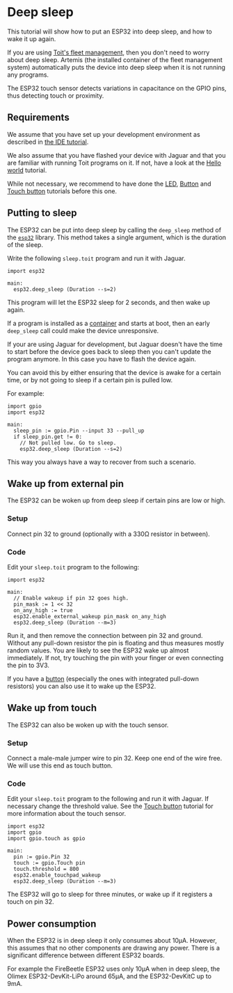 # Deep sleep
This tutorial will show how to put an ESP32 into deep sleep, and how
to wake it up again.

<Note>

If you are using [Toit's fleet management](../../getstarted/fleet), then
you don't need to worry about deep sleep. Artemis (the installed
container of the fleet management system) automatically puts the device
into deep sleep when it is not running any programs.

</Note>

The ESP32 touch sensor detects variations in capacitance on the GPIO pins,
thus detecting touch or proximity.

## Requirements
We assume that you have set up your development environment as described
in [the IDE tutorial](../../setup/ide).

We also assume that you have flashed your device with Jaguar and that
you are familiar with running Toit programs on it.
If not, have a look at the [Hello world](../../setup/firstprogram) tutorial.

While not necessary, we recommend to have done the [LED](../led),
[Button](../button) and [Touch button](../touch) tutorials before this one.

## Putting to sleep
The ESP32 can be put into deep sleep by calling the `deep_sleep` method of
the [`esp32`](https://libs.toit.io/esp32/library-summary) library. This method
takes a single argument, which is the duration of the sleep.

Write the following `sleep.toit` program and run it with Jaguar.

```toit
import esp32

main:
  esp32.deep_sleep (Duration --s=2)
```
This program will let the ESP32 sleep for 2 seconds, and then wake up again.

<Note type="warning">

If a program is installed as a [container](../../containers/containers)
and starts at boot, then an early `deep_sleep` call could make the
device unresponsive.

If your are using Jaguar for development, but Jaguar doesn't have the time
to start before the device goes back to sleep then you can't update the
program anymore. In this case you have to flash the device again.

You can avoid this by either ensuring that the device is awake for
a certain time, or by not going to sleep if a certain pin is
pulled low.

For example:

```toit
import gpio
import esp32

main:
  sleep_pin := gpio.Pin --input 33 --pull_up
  if sleep_pin.get != 0:
    // Not pulled low. Go to sleep.
    esp32.deep_sleep (Duration --s=2)
```

This way you always have a way to recover from such a scenario.

</Note>

## Wake up from external pin
The ESP32 can be woken up from deep sleep if certain pins are low or high.

### Setup
Connect pin 32 to ground (optionally with a 330Ω resistor in between).

### Code
Edit your `sleep.toit` program to the following:

```toit
import esp32

main:
  // Enable wakeup if pin 32 goes high.
  pin_mask := 1 << 32
  on_any_high := true
  esp32.enable_external_wakeup pin_mask on_any_high
  esp32.deep_sleep (Duration --m=3)
```

Run it, and then remove the connection between pin 32 and ground. Without
any pull-down resistor the pin is floating and thus measures mostly random
values. You are likely to see the ESP32 wake up almost immediately. If not,
try touching the pin with your finger or even connecting the pin to 3V3.

If you have a [button](../button) (especially the ones with integrated
pull-down resistors) you can also use it to wake up the ESP32.

## Wake up from touch
The ESP32 can also be woken up with the touch sensor.

### Setup
Connect a male-male jumper wire to pin 32. Keep one end of the wire
free. We will use this end as touch button.

### Code
Edit your `sleep.toit` program to the following and run it with Jaguar.
If necessary change the threshold value. See the [Touch button](../touch)
tutorial for more information about the touch sensor.

```toit
import esp32
import gpio
import gpio.touch as gpio

main:
  pin := gpio.Pin 32
  touch := gpio.Touch pin
  touch.threshold = 800
  esp32.enable_touchpad_wakeup
  esp32.deep_sleep (Duration --m=3)
```

The ESP32 will go to sleep for three minutes, or wake up if it
registers a touch on pin 32.

## Power consumption
When the ESP32 is in deep sleep it only consumes about 10µA. However,
this assumes that no other components are drawing any power. There is
a significant difference between different ESP32 boards.

For example the FireBeetle ESP32 uses only 10µA when in deep sleep, the
Olimex ESP32-DevKit-LiPo around 65µA, and the ESP32-DevKitC up to 9mA.
